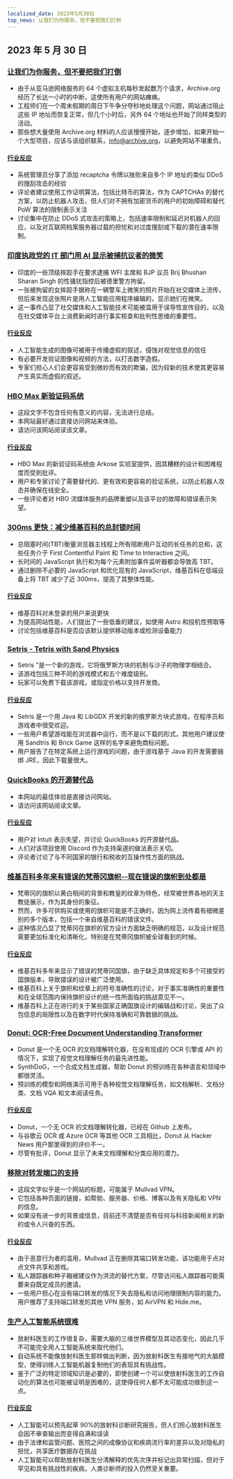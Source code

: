 ```yaml
---
localized_date: 2023年5月30日
top_news: 让我们为你服务，但不要把我们打倒
---
```




<CallToAction />

<Steps>

## 2023 年 5 月 30 日

### [让我们为你服务，但不要把我们打倒](https://blog.archive.org/2023/05/29/let-us-serve-you-but-dont-bring-us-down/)

- 由于从亚马逊网络服务的 64 个虚拟主机每秒发起数万个请求，Archive.org 经历了长达一小时的中断，这使所有用户的网站瘫痪。
- 工程师们在一个周末假期的周日下午争分夺秒地处理这个问题，网站通过阻止这些 IP 地址而恢复正常，但几个小时后，另外 64 个地址也开始了同样类型的活动。
- 那些想大量使用 Archive.org 材料的人应该慢慢开始，逐步增加，如果开始一个大型项目，应该与该组织联系，info@archive.org，以避免网站不堪重负。

#### [行业反应](http://news.ycombinator.com/item?id=36110527)

- 系统管理员分享了添加 recaptcha 令牌以挫败来自多个 IP 地址的类似 DDoS 的搜刮攻击的经验
- 评论者建议使用工作证明算法，包括比特币的算法，作为 CAPTCHAs 的替代方案，以防止机器人攻击，但人们对不拥有加密货币的用户的初始障碍和替代 PoW 算法的限制表示关注
- 讨论集中在防止 DDoS 式攻击的策略上，包括速率限制和延迟对机器人的回应，以及对互联网档案服务器过载的担忧和对过度搜刮或下载的潜在速率限制。

### [印度执政党的 IT 部门用 AI 显示被捕抗议者的微笑](https://www.altnews.in/wrestlers-detained-in-delhi-ai-image-of-smiling-vinesh-sangeeta-phogat-viral/)

- 印度的一些顶级摔跤手在要求逮捕 WFI 主席和 BJP 议员 Brij Bhushan Sharan Singh 的性骚扰指控后被德里警方拘留。
- 一张被拘留的女摔跤手据称在一辆警车上微笑的照片开始在社交媒体上流传，但后来发现这张照片是用人工智能应用程序编辑的，显示她们在微笑。
- 这一事件凸显了社交媒体和人工智能技术可能被滥用于误导性宣传目的，以及在社交媒体平台上消费新闻时进行事实核查和批判性思维的重要性。

#### [行业反应](http://news.ycombinator.com/item?id=36113551)

- 人工智能生成的图像可被用于传播虚假的叙述，侵蚀对视觉信息的信任
- 有必要开发验证图像和视频的方法，以打击数字造假。
- 专家们担心人们会更容易受到微妙而有效的欺骗，因为较新的技术使其更容易产生真实而虚假的叙述。

### [HBO Max 新验证码系统](https://twitter.com/wondermeg_/status/1662454909353033730)

- 这段文字不包含任何有意义的内容，无法进行总结。
- 本网站最好通过直接访问网站来体验。
- 请访问该网站阅读该文章。

#### [行业反应](http://news.ycombinator.com/item?id=36118707)

- HBO Max 的新验证码系统由 Arkose 实验室提供，因其糟糕的设计和困难程度而受到批评。
- 用户和专家讨论了需要替代的、更有效和更容易的验证系统，以防止机器人攻击并确保在线安全。
- 一些评论者对 HBO 流媒体服务的品牌重塑以及该平台的故障和错误表示失望。

### [300ms 更快：减少维基百科的总封锁时间](https://www.nray.dev/blog/300ms-faster-reducing-wikipedias-total-blocking-time/)

- 总阻塞时间(TBT)衡量浏览器主线程上所有阻断用户互动的长任务的总和，这些任务介于 First Contentful Paint 和 Time to Interactive 之间。
- 长时间的 JavaScript 执行和为每个元素附加事件监听器都会导致高 TBT。
- 通过删除不必要的 JavaScript 和优化现有的 JavaScript，维基百科在低端设备上将 TBT 减少了近 300ms，提高了其整体性能。

#### [行业反应](http://news.ycombinator.com/item?id=36113430)

- 维基百科对未登录的用户来说更快
- 为提高网站性能，人们提出了一些低垂的建议，如使用 Astro 和投机性预取等
- 讨论包括维基百科是否应该默认提供移动版本或检测设备能力

### [Setris - Tetris with Sand Physics](https://mslivo.itch.io/setris)

- Setris "是一个新的游戏，它将俄罗斯方块的机制与沙子的物理学相结合。
- 该游戏包括三种不同的游戏模式和五个难度级别。
- 玩家可以免费下载该游戏，或指定价格以支持开发商。

#### [行业反应](http://news.ycombinator.com/item?id=36118470)

- Setris 是一个用 Java 和 LibGDX 开发的新的俄罗斯方块式游戏，在程序员和游戏者中很受欢迎。
- 一些用户希望游戏能在浏览器中运行，而不是以下载的形式，其他用户建议使用 Sandtris 和 Brick Game 这样的名字来避免商标问题。
- 用户报告了在特定系统上运行游戏的问题，由于游戏基于 Java 的开发需要捆绑 JRE，因此下载量很大。

### [QuickBooks 的开源替代品](https://bigcapital.ly)

- 本网站的最佳体验是直接访问网站。
- 请访问该网站阅读文章。

#### [行业反应](http://news.ycombinator.com/item?id=36118990)

- 用户对 Intuit 表示失望，并讨论 QuickBooks 的开源替代品。
- 人们对该项目使用 Discord 作为支持渠道的做法表示关切。
- 评论者讨论了与不同国家的银行和税收的互操作性方面的挑战。

### [维基百科多年来有错误的梵蒂冈旗帜--现在错误的旗帜到处都是](https://www.catholicnewsagency.com/news/254032/wikipedia-had-the-wrong-vatican-city-flag-for-years-now-incorrect-flags-are-everywhere)

- 梵蒂冈的旗帜以黄白相间的背景和教皇的纹章为特色，经常被世界各地的天主教徒展示，作为其身份的象征。
- 然而，许多可供购买或使用的旗帜可能是不正确的，因为网上流传着有细微差别的多个版本，包括一个来自维基百科的错误文件。
- 这种情况凸显了梵蒂冈在旗帜的官方设计方面缺乏明确的规范，以及设计规范需要更加标准化和清晰化，特别是在梵蒂冈旗帜被全球看到的时候。

#### [行业反应](http://news.ycombinator.com/item?id=36114896)

- 维基百科多年来显示了错误的梵蒂冈国旗，由于缺乏具体规定和多个可接受的国旗版本，导致错误的设计被广泛使用。
- 维基百科上关于旗帜和纹章上的符号准确性的讨论，对于事实准确性的重要性和在全球范围内保持旗帜设计的统一性所面临的挑战意见不一。
- 维基百科上正在进行的关于某些国家正确国旗设计的编辑战和讨论，突出了众包信息的局限性以及在数字时代保持准确和可靠数据的挑战。

### [Donut: OCR-Free Document Understanding Transformer](https://github.com/clovaai/donut)

- Donut 是一个无 OCR 的文档理解转化器，在没有现成的 OCR 引擎或 API 的情况下，实现了视觉文档理解任务的最先进性能。
- SynthDoG，一个合成文档生成器，帮助 Donut 的预训练在各种语言和领域中都很灵活。
- 预训练的模型和网络演示可用于各种视觉文档理解任务，如文档解析、文档分类、文档 VQA 和文本阅读任务。

#### [行业反应](http://news.ycombinator.com/item?id=36111878)

- Donut，一个无 OCR 的文档理解转化器，已经在 Github 上发布。
- 与谷歌云 OCR 或 Azure OCR 等其他 OCR 工具相比，Donut 从 Hacker News 用户那里得到的评价不一。
- 尽管有批评，Donut 显示了未来文档理解和分类应用的潜力。

### [移除对转发端口的支持](https://mullvad.net/en/blog/2023/5/29/removing-the-support-for-forwarded-ports/)

- 这段文字似乎是一个网站的标题，可能属于 Mullvad VPN。
- 它包括各种页面的链接，如帮助、服务器、价格、博客以及有关隐私和 VPN 的信息。
- 如果没有进一步的背景或信息，目前还不清楚是否有任何与科技新闻相关的新的或令人兴奋的东西。

#### [行业反应](http://news.ycombinator.com/item?id=36113215)

- 由于恶意行为者的滥用，Mullvad 正在删除其端口转发功能，该功能用于点对点文件共享和游戏。
- 私人跟踪器和种子箱被建议作为洪流的替代方案，尽管访问私人跟踪器可能需要来自既定成员的邀请。
- 一些用户担心在没有端口转发的情况下失去隐私和访问地理限制内容的能力。用户推荐了支持端口转发的其他 VPN 服务，如 AirVPN 和 Hide.me。

### [生产人工智能系统很难](https://methexis.substack.com/p/production-ai-systems-are-really)

- 放射科医生的工作很复杂，需要大脑的三维世界模型及其动态变化，因此几乎不可能完全用人工智能系统来取代他们。
- 自动系统不能像放射科医生那样做出判断，因为放射科医生有接地气的大脑模型，使得训练人工智能机器复制他们的表现具有挑战性。
- 鉴于广泛的特定领域知识是必要的，即使创建一个可以使放射科医生的工作自动化的算法也可能被证明是困难的，这使得任何人都不太可能成功做到这一点。

#### [行业反应](http://news.ycombinator.com/item?id=36111596)

- 人工智能可以预先起草 90%的放射科诊断研究报告，但人们担心放射科医生会因不审查输出而变得自满和误读
- 由于法律和监管问题、医院之间的成像协议和疾病流行率的差异以及对隐私的担忧，共享医疗数据存在挑战
- 人工智能可以帮助放射科医生分清解释的优先次序并标记出异常扫描，但对于罕见和具有挑战性的疾病，人类诊断师的投入仍然至关重要。

</Steps>
